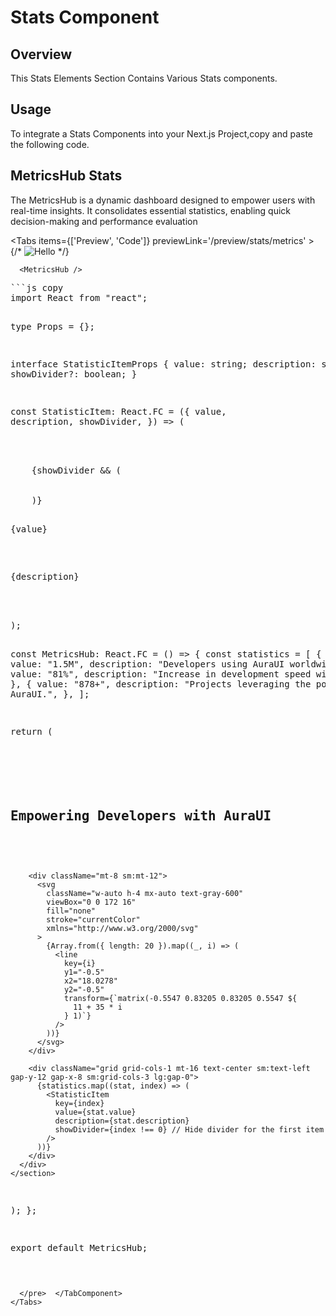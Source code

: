 
# Stats Component

## Overview

This Stats Elements Section Contains Various Stats components.

## Usage

To integrate a Stats Components into your Next.js Project,copy and paste the following code.

## MetricsHub Stats

The MetricsHub is a dynamic dashboard designed to empower users with real-time insights. It consolidates essential statistics, enabling quick decision-making and performance evaluation

<Tabs items={['Preview', 'Code']}  previewLink='/preview/stats/metrics' >
   <TabComponent label="Preview">
{/* ![Hello](/contact.png) */}


      <MetricsHub />

   </TabComponent>
   <TabComponent label="Code">
   <pre>
```js copy
import React from "react";

type Props = {};

interface StatisticItemProps {
  value: string;
  description: string;
  showDivider?: boolean;
}

const StatisticItem: React.FC<StatisticItemProps> = ({
  value,
  description,
  showDivider,
}) => (
  <div className="relative lg:px-14">
    {showDivider && (
      <div className="absolute bottom-0 left-0 hidden w-px h-16 bg-gray-600 lg:block"></div>
    )}
    <p className="text-5xl font-bold text-white font-pj">{value}</p>
    <p className="mt-5 text-lg font-normal text-gray-300">{description}</p>
  </div>
);

const MetricsHub: React.FC<Props> = () => {
  const statistics = [
    {
      value: "1.5M",
      description: "Developers using AuraUI worldwide.",
    },
    {
      value: "81%",
      description: "Increase in development speed with AuraUI.",
    },
    {
      value: "878+",
      description: "Projects leveraging the power of AuraUI.",
    },
  ];

  return (
    <section className="py-12 bg-gray-900 sm:py-16 lg:py-20">
      <div className="px-4 mx-auto max-w-7xl sm:px-6 lg:px-8">
        <div className="text-center">
          <h2 className="text-3xl font-bold text-white sm:text-4xl xl:text-5xl font-pj">
            Empowering Developers with AuraUI
          </h2>
        </div>

        <div className="mt-8 sm:mt-12">
          <svg
            className="w-auto h-4 mx-auto text-gray-600"
            viewBox="0 0 172 16"
            fill="none"
            stroke="currentColor"
            xmlns="http://www.w3.org/2000/svg"
          >
            {Array.from({ length: 20 }).map((_, i) => (
              <line
                key={i}
                y1="-0.5"
                x2="18.0278"
                y2="-0.5"
                transform={`matrix(-0.5547 0.83205 0.83205 0.5547 ${
                  11 + 35 * i
                } 1)`}
              />
            ))}
          </svg>
        </div>

        <div className="grid grid-cols-1 mt-16 text-center sm:text-left gap-y-12 gap-x-8 sm:grid-cols-3 lg:gap-0">
          {statistics.map((stat, index) => (
            <StatisticItem
              key={index}
              value={stat.value}
              description={stat.description}
              showDivider={index !== 0} // Hide divider for the first item
            />
          ))}
        </div>
      </div>
    </section>
  );
};

export default MetricsHub;


```

  </pre>  </TabComponent>
</Tabs>


